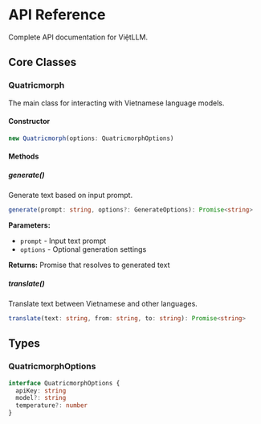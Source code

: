 # API Reference

Complete API documentation for ViệtLLM.

## Core Classes

### Quatricmorph

The main class for interacting with Vietnamese language models.

#### Constructor

```typescript
new Quatricmorph(options: QuatricmorphOptions)
```

#### Methods

##### generate()

Generate text based on input prompt.

```typescript
generate(prompt: string, options?: GenerateOptions): Promise<string>
```

**Parameters:**
- `prompt` - Input text prompt
- `options` - Optional generation settings

**Returns:** Promise that resolves to generated text

##### translate()

Translate text between Vietnamese and other languages.

```typescript
translate(text: string, from: string, to: string): Promise<string>
```

## Types

### QuatricmorphOptions

```typescript
interface QuatricmorphOptions {
  apiKey: string
  model?: string
  temperature?: number
}
```